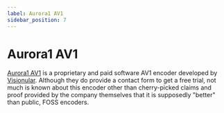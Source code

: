 ```yaml
---
label: Aurora1 AV1
sidebar_position: 7
---
```


# Aurora1 AV1

[Aurora1 AV1](https://visionular.ai/aurora1-av1-encoder/) is a proprietary and paid software AV1 encoder developed by [Visionular](https://www.visionular.com/en). Although they do provide a contact form to get a free trial, not much is known about this encoder other than cherry-picked claims and proof provided by the company themselves that it is supposedly "better" than public, FOSS encoders.
